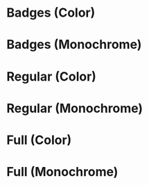 
<Meta title="Elements/Logo/Logos" />

# Badges (Color)

<Logo subject="git" size="badge" style="color" />
<Logo subject="github" size="badge" style="color" />
<Logo subject="typescript" size="badge" style="color" />
<Logo subject="react" size="badge" style="color" />
<Logo subject="java" size="badge" style="color" />

# Badges (Monochrome)

<Logo subject="git" size="badge" style="monochrome" />
<Logo subject="github" size="badge" style="monochrome" />
<Logo subject="typescript" size="badge" style="monochrome" />
<Logo subject="react" size="badge" style="monochrome" />
<Logo subject="java" size="badge" style="monochrome" />

# Regular (Color)

<Logo subject="git" size="regular" style="color" />
<Logo subject="github" size="regular" style="color" />
<Logo subject="typescript" size="regular" style="color" />
<Logo subject="react" size="regular" style="color" />
<Logo subject="java" size="regular" style="color" />

# Regular (Monochrome)

<Logo subject="git" size="regular" style="monochrome" />
<Logo subject="github" size="regular" style="monochrome" />
<Logo subject="typescript" size="regular" style="monochrome" />
<Logo subject="react" size="regular" style="monochrome" />
<Logo subject="java" size="regular" style="monochrome" />

# Full (Color)

<Logo subject="git" size="full" style="color" />
<Logo subject="github" size="full" style="color" />
<Logo subject="typescript" size="full" style="color" />
<Logo subject="react" size="full" style="color" />
<Logo subject="java" size="full" style="color" />

# Full (Monochrome)

<Logo subject="git" size="full" style="monochrome" />
<Logo subject="github" size="full" style="monochrome" />
<Logo subject="typescript" size="full" style="monochrome" />
<Logo subject="react" size="full" style="monochrome" />
<Logo subject="java" size="full" style="monochrome" />
